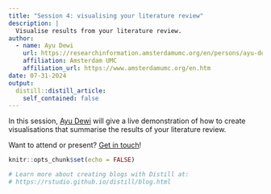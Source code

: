 ```yaml
---
title: "Session 4: visualising your literature review"
description: |
  Visualise results from your literature review.
author:
  - name: Ayu Dewi
    url: https://researchinformation.amsterdamumc.org/en/persons/ayu-dewi
    affiliation: Amsterdam UMC
    affiliation_url: https://www.amsterdamumc.org/en.htm
date: 07-31-2024
output:
  distill::distill_article:
    self_contained: false
---
```


In this session, [Ayu Dewi](https://researchinformation.amsterdamumc.org/en/persons/ayu-dewi) will give a live demonstration of how to create visualisations that summarise the results of your literature review.

Want to attend or present? [Get in touch](mailto:s.h.langton@amsterdamumc.nl)!


```r
knitr::opts_chunk$set(echo = FALSE)

# Learn more about creating blogs with Distill at:
# https://rstudio.github.io/distill/blog.html

```



